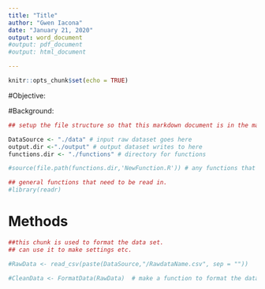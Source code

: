 ```yaml
---
title: "Title"
author: "Gwen Iacona"
date: "January 21, 2020" 
output: word_document
#output: pdf_document
#output: html_document

---
```


```r
knitr::opts_chunk$set(echo = TRUE)
```

#Objective: 


#Background:



```r
## setup the file structure so that this markdown document is in the main project folder along with the other folders noted below

DataSource <- "./data" # input raw dataset goes here
output.dir <-"./output" # output dataset writes to here
functions.dir <- "./functions" # directory for functions 

#source(file.path(functions.dir,'NewFunction.R')) # any functions that are called up by this markdown document need to be sourced here

## general functions that need to be read in. 
#library(readr)

```

# Methods


```r
##this chunk is used to format the data set. 
## can use it to make settings etc.

#RawData <- read_csv(paste(DataSource,"/RawdataName.csv", sep = "")) 

#CleanData <- FormatData(RawData)  # make a function to format the data
```

